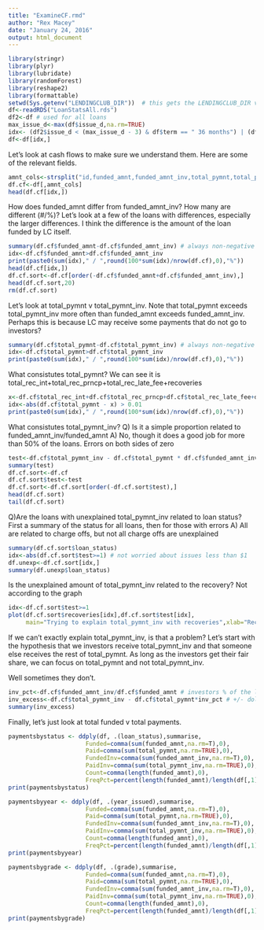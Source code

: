 ```yaml
---
title: "ExamineCF.rmd"
author: "Rex Macey"
date: "January 24, 2016"
output: html_document
---
```

```r
library(stringr)
library(plyr)
library(lubridate)
library(randomForest)
library(reshape2)
library(formattable)
setwd(Sys.getenv("LENDINGCLUB_DIR"))  # this gets the LENDINGCLUB_DIR variable defined in the .rProfile file
df<-readRDS("LoanStatsAll.rds")
df2<-df # used for all loans
max_issue_d<-max(df$issue_d,na.rm=TRUE)
idx<- (df2$issue_d < (max_issue_d - 3) & df$term == " 36 months") | (df2$issue_d < (max_issue_d - 5) & df$term == " 60 months")
df<-df[idx,]
```
Let's look at cash flows to make sure we understand them.  Here are some of the relevant fields.

```r
amnt_cols<-strsplit("id,funded_amnt,funded_amnt_inv,total_pymnt,total_pymnt_inv,out_prncp,out_prncp_inv,total_rec_late_fee,installment,collection_recovery_fee,recoveries,total_rec_int,total_rec_prncp,loan_status,term,int_rate",split=",")[[1]]
df.cf<-df[,amnt_cols]
head(df.cf[idx,])
```
How does funded_amnt differ from funded_amnt_inv?
How many are different (#/%)?
Let's look at a few of the loans with differences, especially the larger differences.
I think the difference is the amount of the loan funded by LC itself.  
```r
summary(df.cf$funded_amnt-df.cf$funded_amnt_inv) # always non-negative
idx<-df.cf$funded_amnt>df.cf$funded_amnt_inv
print(paste0(sum(idx)," / ",round(100*sum(idx)/nrow(df.cf),0),"%"))
head(df.cf[idx,])
df.cf.sort<-df.cf[order(-df.cf$funded_amnt+df.cf$funded_amnt_inv),]
head(df.cf.sort,20)
rm(df.cf.sort)
```

Let's look at total_pymnt v total_pymnt_inv.
Note that total_pymnt exceeds total_pymnt_inv more often than funded_amnt exceeds funded_amnt_inv.
Perhaps this is because LC may receive some payments that do not go to investors?
```r
summary(df.cf$total_pymnt-df.cf$total_pymnt_inv) # always non-negative
idx<-df.cf$total_pymnt>df.cf$total_pymnt_inv
print(paste0(sum(idx)," / ",round(100*sum(idx)/nrow(df.cf),0),"%"))
```

What consistutes total_pymnt?
We can see it is total_rec_int+total_rec_prncp+total_rec_late_fee+recoveries
```r
x<-df.cf$total_rec_int+df.cf$total_rec_prncp+df.cf$total_rec_late_fee+df.cf$recoveries
idx<-abs(df.cf$total_pymnt - x) > 0.01
print(paste0(sum(idx)," / ",round(100*sum(idx)/nrow(df.cf),0),"%"))
```

What consistutes total_pymnt_inv?
Q) Is it a simple proportion related to funded_amnt_inv/funded_amnt
A) No, though it does a good job for more than 50% of the loans.  Errors on both sides of zero
```r
test<-df.cf$total_pymnt_inv - df.cf$total_pymnt * df.cf$funded_amnt_inv / df.cf$funded_amnt
summary(test)
df.cf.sort<-df.cf
df.cf.sort$test<-test
df.cf.sort<-df.cf.sort[order(-df.cf.sort$test),]
head(df.cf.sort)
tail(df.cf.sort)
```

Q)Are the loans with unexplained total_pymnt_inv related to loan status?
First a summary of the status for all loans, then for those with errors
A) All are related to charge offs, but not all charge offs are unexplained
```r
summary(df.cf.sort$loan_status)
idx<-abs(df.cf.sort$test>=1) # not worried about issues less than $1
df.unexp<-df.cf.sort[idx,]
summary(df.unexp$loan_status)
```

Is the unexplained amount of total_pymnt_inv related to the recovery?
Not according to the graph
```r
idx<-df.cf.sort$test>=1
plot(df.cf.sort$recoveries[idx],df.cf.sort$test[idx],
     main="Trying to explain total_pymnt_inv with recoveries",xlab="Recoveries",ylab="Unexplained")
```

If we can't exactly explain total_pymnt_inv, is that a problem?  Let's start with the hypothesis that we investors receive total_pymnt_inv and that someone else receives the rest of total_pymnt.  As long as the investors get their fair share, we can focus on total_pymnt and not total_pymnt_inv.

Well sometimes they don't.

```r
inv_pct<-df.cf$funded_amnt_inv/df.cf$funded_amnt # investors % of the loan
inv_excess<-df.cf$total_pymnt_inv - df.cf$total_pymnt*inv_pct # +/- dollars 
summary(inv_excess)
```

Finally, let's just look at total funded v total payments. 
```r
paymentsbystatus <- ddply(df, .(loan_status),summarise,
                      Funded=comma(sum(funded_amnt,na.rm=T),0),
                      Paid=comma(sum(total_pymnt,na.rm=TRUE),0),
                      FundedInv=comma(sum(funded_amnt_inv,na.rm=T),0),
                      PaidInv=comma(sum(total_pymnt_inv,na.rm=TRUE),0),
                      Count=comma(length(funded_amnt),0),
                      FreqPct=percent(length(funded_amnt)/length(df[,1]),1))
print(paymentsbystatus)

paymentsbyyear <- ddply(df, .(year_issued),summarise,
                      Funded=comma(sum(funded_amnt,na.rm=T),0),
                      Paid=comma(sum(total_pymnt,na.rm=TRUE),0),
                      FundedInv=comma(sum(funded_amnt_inv,na.rm=T),0),
                      PaidInv=comma(sum(total_pymnt_inv,na.rm=TRUE),0),
                      Count=comma(length(funded_amnt),0),
                      FreqPct=percent(length(funded_amnt)/length(df[,1]),1))
print(paymentsbyyear)

paymentsbygrade <- ddply(df, .(grade),summarise,
                      Funded=comma(sum(funded_amnt,na.rm=T),0),
                      Paid=comma(sum(total_pymnt,na.rm=TRUE),0),
                      FundedInv=comma(sum(funded_amnt_inv,na.rm=T),0),
                      PaidInv=comma(sum(total_pymnt_inv,na.rm=TRUE),0),
                      Count=comma(length(funded_amnt),0),
                      FreqPct=percent(length(funded_amnt)/length(df[,1]),1))
print(paymentsbygrade)
```

